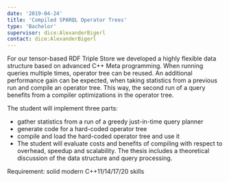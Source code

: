 ```yaml
---
date: '2019-04-24'
title: 'Compiled SPARQL Operator Trees'
type: 'Bachelor'
supervisor: dice:AlexanderBigerl
contact: dice:AlexanderBigerl
---
```


For our tensor-based RDF Triple Store we developed a highly flexible data structure based on advanced C++ Meta programming. When running queries multiple times, operator tree can be reused. An additional performance gain can be expected, when taking statistics from a previous run and compile an operator tree. This way, the second run of a query benefits from a compiler optimizations in the operator tree.

The student will implement three parts:

* gather statistics from a run of a greedy just-in-time query planner
* generate code for a hard-coded operator tree
* compile and load the hard-coded operator tree and use it
* The student will evaluate costs and benefits of compiling with respect to overhead, speedup and scalability. The thesis includes a theoretical discussion of the data structure and query processing.

Requirement: solid modern C++11/14/17/20 skills
